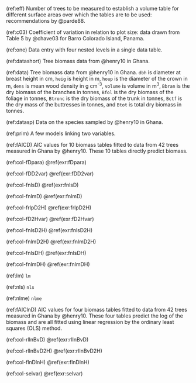 
<!-- Cross references to have superscripts / underscript in tables and captions -->
<!-- also used to avoid having long captions in R chunk headers                 -->


<!-------------------->
<!-- Table captions --> 
<!-------------------->

<!-- Tables chapter 2 -->

(ref:eff) Number of trees to be measured to establish a volume table for different surface areas over which the tables are to be used: recommendations by @parde88.

(ref:c03) Coefficient of variation in relation to plot size: data drawn from Table 5 by @chave03 for Barro Colorado Island, Panama.


<!-- Tables chapter 4 -->

(ref:one) Data entry with four nested levels in a single data table.

(ref:datashort) Tree biomass data from @henry10 in Ghana.

(ref:data) Tree biomass data from @henry10 in Ghana. `dbh` is diameter at breast height in cm, `heig` is height in m, `houp` is the diameter of the crown in m, `dens` is mean wood density in g cm^-3^, `volume` is volume in m^3^, `Bbran` is the dry biomass of the branches in tonnes, `Bfol` is the dry biomass of the foliage in tonnes, `Btronc` is the dry biomass of the trunk in tonnes, `Bctf` is the dry mass of the buttresses in tonnes, and `Btot` is total dry biomass in tonnes.

(ref:datasp) Data on the species sampled by @henry10 in Ghana.


<!-- Tables chapter 5 -->

(ref:prim) A few models linking two variables.


<!-- Tables chapter 6 -->

(ref:fAICD) AIC values for 10 biomass tables fitted to data from 42 trees measured in Ghana by @henry10. These 10 tables directly predict biomass.

<!--for tab fAICD -->

(ref:col-fDpara) \@ref(exr:fDpara)

(ref:col-fDD2var) \@ref(exr:fDD2var)

(ref:col-fnlsD) \@ref(exr:fnlsD)

(ref:col-fnlmD) \@ref(exr:fnlmD)

(ref:col-frlpD2H) \@ref(exr:frlpD2H)

(ref:col-fD2Hvar) \@ref(exr:fD2Hvar)

(ref:col-fnlsD2H) \@ref(exr:fnlsD2H)

(ref:col-fnlmD2H) \@ref(exr:fnlmD2H)

(ref:col-fnlsDH) \@ref(exr:fnlsDH)

(ref:col-fnlmDH) \@ref(exr:fnlmDH)

(ref:lm) `lm`

(ref:nls) `nls`

(ref:nlme) `nlme`

<!-- -->

(ref:fAIClnD) AIC values for four biomass tables fitted to data from 42 trees measured in Ghana by @henry10. These four tables predict the log of the biomass and are all fitted using linear regression by the ordinary least squares (OLS) method.

<!-- for tab fAIClnD -->

(ref:col-rllnBvD) \@ref(exr:rllnBvD)

(ref:col-rllnBvD2H) \@ref(exr:rllnBvD2H)

(ref:col-flnDlnH) \@ref(exr:flnDlnH)

(ref:col-selvar) \@ref(exr:selvar)

<!-- -->


